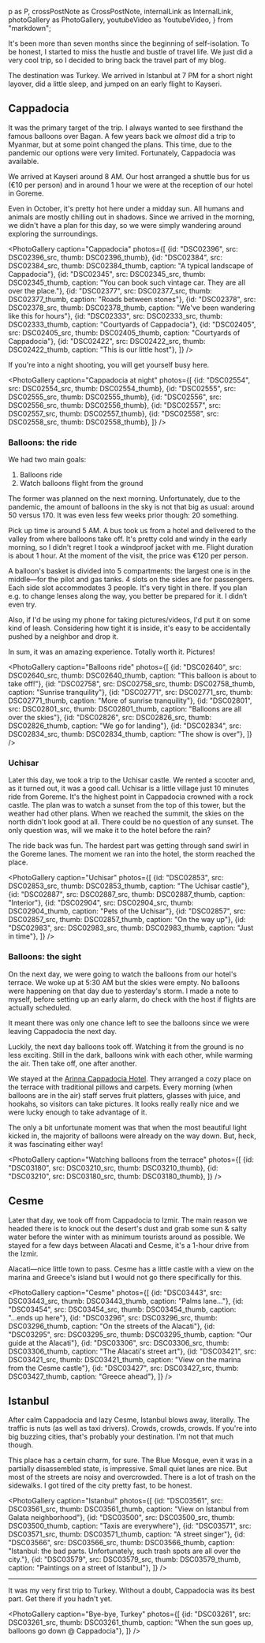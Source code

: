 <!-- Turkey -->

  p as P,
  crossPostNote as CrossPostNote,
  internalLink as InternalLink,
  photoGallery as PhotoGallery,
  youtubeVideo as YoutubeVideo,
} from "markdown";



It's been more than seven months since the beginning of self-isolation. To be honest, I started to miss the hustle and bustle of travel life. We just did a very cool trip, so I decided to bring back the travel part of my blog.

The destination was Turkey. We arrived in Istanbul at 7 PM for a short night layover, did a little sleep, and jumped on an early flight to Kayseri.

## Cappadocia
It was the primary target of the trip. I always wanted to see firsthand the famous balloons over Bagan. A few years back we _almost_ did a trip to Myanmar, but at some point changed the plans. This time, due to the pandemic our options were very limited. Fortunately, Cappadocia was available.

We arrived at Kayseri around 8 AM. Our host arranged a shuttle bus for us (€10 per person) and in around 1&nbsp;hour we were at the reception of our hotel in Goreme.

Even in October, it's pretty hot here under a midday sun. All humans and animals are mostly chilling out in shadows. Since we arrived in the morning, we didn't have a plan for this day, so we were simply wandering around exploring the surroundings.

<PhotoGallery
  caption="Cappadocia"
  photos={[
    {id: "DSC02396", src: DSC02396_src, thumb: DSC02396_thumb},
    {id: "DSC02384", src: DSC02384_src, thumb: DSC02384_thumb, caption: "A typical landscape of Cappadocia"},
    {id: "DSC02345", src: DSC02345_src, thumb: DSC02345_thumb, caption: "You can book such vintage car. They are all over the place."},
    {id: "DSC02377", src: DSC02377_src, thumb: DSC02377_thumb, caption: "Roads between stones"},
    {id: "DSC02378", src: DSC02378_src, thumb: DSC02378_thumb, caption: "We've been wandering like this for hours"},
    {id: "DSC02333", src: DSC02333_src, thumb: DSC02333_thumb, caption: "Courtyards of Cappadocia"},
    {id: "DSC02405", src: DSC02405_src, thumb: DSC02405_thumb, caption: "Courtyards of Cappadocia"},
    {id: "DSC02422", src: DSC02422_src, thumb: DSC02422_thumb, caption: "This is our little host"},
  ]}
/>

If you're into a night shooting, you will get yourself busy here.

<PhotoGallery
  caption="Cappadocia at night"
  photos={[
    {id: "DSC02554", src: DSC02554_src, thumb: DSC02554_thumb},
    {id: "DSC02555", src: DSC02555_src, thumb: DSC02555_thumb},
    {id: "DSC02556", src: DSC02556_src, thumb: DSC02556_thumb},
    {id: "DSC02557", src: DSC02557_src, thumb: DSC02557_thumb},
    {id: "DSC02558", src: DSC02558_src, thumb: DSC02558_thumb},
  ]}
/>

### Balloons: the ride
We had two main goals:

1. Balloons ride
1. Watch balloons flight from the ground

The former was planned on the next morning. Unfortunately, due to the pandemic, the amount of balloons in the sky is not that big as usual: around 50 versus 170. It was even less few weeks prior though: 20 something.

Pick up time is around 5 AM. A bus took us from a hotel and delivered to the valley from where balloons take off. It's pretty cold and windy in the early morning, so I didn't regret I took a windproof jacket with me. Flight duration is about 1 hour. At the moment of the visit, the price was €120 per person.

A balloon's basket is divided into 5 compartments: the largest one is in the middle—for the pilot and gas tanks. 4 slots on the sides are for passengers. Each side slot accommodates 3 people. It's very tight in there. If you plan e.g. to change lenses along the way, you better be prepared for it. I didn’t even try.

Also, if I'd be using my phone for taking pictures/videos, I'd put it on some kind of leash. Considering how tight it is inside, it's easy to be accidentally pushed by a neighbor and drop it.

In sum, it was an amazing experience. Totally worth it. Pictures!

<PhotoGallery
  caption="Balloons ride"
  photos={[
    {id: "DSC02640", src: DSC02640_src, thumb: DSC02640_thumb, caption: "This balloon is about to take off!"},
    {id: "DSC02758", src: DSC02758_src, thumb: DSC02758_thumb, caption: "Sunrise tranquility"},
    {id: "DSC02771", src: DSC02771_src, thumb: DSC02771_thumb, caption: "More of sunrise tranquility"},
    {id: "DSC02801", src: DSC02801_src, thumb: DSC02801_thumb, caption: "Balloons are all over the skies"},
    {id: "DSC02826", src: DSC02826_src, thumb: DSC02826_thumb, caption: "We go for landing"},
    {id: "DSC02834", src: DSC02834_src, thumb: DSC02834_thumb, caption: "The show is over"},
  ]}
/>

### Uchisar
Later this day, we took a trip to the Uchisar castle. We rented a scooter and, as it turned out, it was a good call. Uchisar is a little village just 10 minutes ride from Goreme. It's the highest point in Cappadocia crowned with a rock castle. The plan was to watch a sunset from the top of this tower, but the weather had other plans. When we reached the summit, the skies on the north didn't look good at all. There could be no question of any sunset. The only question was, will we make it to the hotel before the rain?

The ride back was fun. The hardest part was getting through sand swirl in the Goreme lanes. The moment we ran into the hotel, the storm reached the place.

<PhotoGallery
  caption="Uchisar"
  photos={[
    {id: "DSC02853", src: DSC02853_src, thumb: DSC02853_thumb, caption: "The Uchisar castle"},
    {id: "DSC02887", src: DSC02887_src, thumb: DSC02887_thumb, caption: "Interior"},
    {id: "DSC02904", src: DSC02904_src, thumb: DSC02904_thumb, caption: "Pets of the Uchisar"},
    {id: "DSC02857", src: DSC02857_src, thumb: DSC02857_thumb, caption: "On the way up"},
    {id: "DSC02983", src: DSC02983_src, thumb: DSC02983_thumb, caption: "Just in time"},
  ]}
/>

### Balloons: the sight
On the next day, we were going to watch the balloons from our hotel's terrace. We woke up at 5:30 AM but the skies were empty. No balloons were happening on that day due to yesterday's storm. I made a note to myself, before setting up an early alarm, do check with the host if flights are actually scheduled.

It meant there was only one chance left to see the balloons since we were leaving Cappadocia the next day.

Luckily, the next day balloons took off. Watching it from the ground is no less exciting. Still in the dark, balloons wink with each other, while warming the air. Then take off, one after another.

<YoutubeVideo id="MWXq3h_c890" caption="Cappadocia Sunrise" />

We stayed at the [Arinna Cappadocia Hotel](http://www.arinnacappadociahotel.com). They arranged a cozy place on the terrace with traditional pillows and carpets. Every morning (when balloons are in the air) staff serves fruit platters, glasses with juice, and hookahs, so visitors can take pictures. It looks really really nice and we were lucky enough to take advantage of it.

The only a bit unfortunate moment was that when the most beautiful light kicked in, the majority of balloons were already on the way down. But, heck, it was fascinating either way!

<PhotoGallery
  caption="Watching balloons from the terrace"
  photos={[
    {id: "DSC03180", src: DSC03210_src, thumb: DSC03210_thumb},
    {id: "DSC03210", src: DSC03180_src, thumb: DSC03180_thumb},
  ]}
/>

## Cesme
Later that day, we took off from Cappadocia to Izmir. The main reason we headed there is to knock out the desert's dust and grab some sun & salty water before the winter with as minimum tourists around as possible. We stayed for a few days between Alacati and Cesme, it's a 1-hour drive from the Izmir.

Alacati—nice little town to pass. Cesme has a little castle with a view on the marina and Greece's island but I would not go there specifically for this.

<PhotoGallery
  caption="Cesme"
  photos={[
    {id: "DSC03443", src: DSC03443_src, thumb: DSC03443_thumb, caption: "Palms lane..."},
    {id: "DSC03454", src: DSC03454_src, thumb: DSC03454_thumb, caption: "...ends up here"},
    {id: "DSC03296", src: DSC03296_src, thumb: DSC03296_thumb, caption: "On the streets of the Alacati"},
    {id: "DSC03295", src: DSC03295_src, thumb: DSC03295_thumb, caption: "Our guide at the Alacati"},
    {id: "DSC03306", src: DSC03306_src, thumb: DSC03306_thumb, caption: "The Alacati's street art"},
    {id: "DSC03421", src: DSC03421_src, thumb: DSC03421_thumb, caption: "View on the marina from the Cesme castle"},
    {id: "DSC03427", src: DSC03427_src, thumb: DSC03427_thumb, caption: "Greece ahead"},
  ]}
/>

## Istanbul
After calm Cappadocia and lazy Cesme, Istanbul blows away, literally. The traffic is nuts (as well as taxi drivers). Crowds, crowds, crowds. If you're into big buzzing cities, that's probably your destination. I'm not that much though.

This place has a certain charm, for sure. The Blue Mosque, even it was in a partially disassembled state, is impressive. Small quiet lanes are nice. But most of the streets are noisy and overcrowded. There is a lot of trash on the sidewalks. I got tired of the city pretty fast, to be honest.

<PhotoGallery
  caption="Istanbul"
  photos={[
    {id: "DSC03561", src: DSC03561_src, thumb: DSC03561_thumb, caption: "View on Istanbul from Galata neighborhood"},
    {id: "DSC03500", src: DSC03500_src, thumb: DSC03500_thumb, caption: "Taxis are everywhere"},
    {id: "DSC03571", src: DSC03571_src, thumb: DSC03571_thumb, caption: "A street singer"},
    {id: "DSC03566", src: DSC03566_src, thumb: DSC03566_thumb, caption: "Istanbul: the bad parts. Unfortunately, such trash spots are all over the city."},
    {id: "DSC03579", src: DSC03579_src, thumb: DSC03579_thumb, caption: "Paintings on a street of Istanbul"},
  ]}
/>

---

It was my very first trip to Turkey. Without a doubt, Cappadocia was its best part. Get there if you hadn't yet.

<PhotoGallery
  caption="Bye-bye, Turkey"
  photos={[
    {id: "DSC03261", src: DSC03261_src, thumb: DSC03261_thumb, caption: "When the sun goes up, balloons go down @ Cappadocia"},
  ]}
/>
